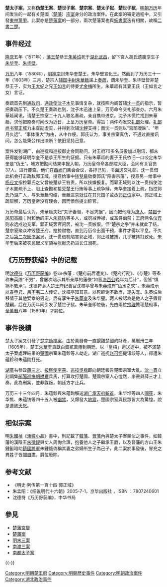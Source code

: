 {{主條目消歧義|本條目介紹的是[[明朝|明朝]][[萬曆|萬曆]]年間[[明朝藩王列表_(楚王系)|楚藩]]發生的事件。關於[[嘉靖|嘉靖]]時楚藩的逆倫血案，請見[[楚藩宮變|楚藩宮變]]。}}

'''楚太子案'''，又称'''伪楚王案'''、'''楚世子案'''、'''楚宗案'''、'''楚太子狱'''、'''楚世子狱'''，[[明朝|明朝]][[万历|万历]]年间发生的一起有关楚國（[[明朝藩王列表_(楚王系)|楚藩]]）[[明朝皇族|宗室]]身分的政治案件。在此案的審定過程中，又引發[[東林黨爭|東林黨爭]]。此案亦是[[楚藩案|楚藩案]]的一部分，兩次楚藩案也與[[妖書案|妖書案]]迭有相關，故稱[[楚宗之亂|二書二楚]]。

== 事件经过 ==

[[隆庆_(明朝)|隆庆]]五年（1571年），[[藩王|藩王]]楚恭王[[朱英㷿|朱英㷿]]死于[[湖北|湖北]][[武昌|武昌]]，留下宫人胡氏遗腹孪生子[[朱華奎|朱华奎]]、[[朱華壁|朱华壁]]。

[[万历|万历]]八年（1580年），[[明神宗|明神宗]]封朱华奎楚王，朱华壁宣化王。然而到了万历三十一年（1603年）三月，楚宗人[[辅国中尉|辅国中尉]][[朱華趆|朱華趆]]递上[[奏疏|奏疏]]，谓朱华奎、朱华壁皆非楚恭王子，实为[[王太妃|王太妃]]之兄[[王如言|王如言]]的侍妾[[尤金梅|尤金梅]]所生。朱華趆有其妻王氏（王如言之女）言证。

奏疏首先到[[通政司|通政司]]，[[通政使|通政使]][[沈子木|沈子木]]见事情复杂，就按照内阁首辅[[沈一贯|沈一贯]]的指示，暂把奏疏压下。不久楚王奏疏也到，沈子木迅速上呈，万历命令交礼部查办。六月朱華趆闻讯，请楚王宗室二十九人联名奏疏，亲自携带进京。沈子木慌忙找到朱華趆，求他把原奏时间改为近日，上呈万历皇帝。得旨：两件均发交[[礼部|礼部]]处理。[[礼部尚书|礼部尚书]][[郭正域|郭正域]]力主查勘虚实，并得到次辅[[沈鲤|沈鲤]]支持；而沈一贯则以“宫闈暧昧”、“年月久远”、“事体重大”为由，从中作梗。郭氏认为，事关宗室真伪，不通过直接讯问，怎么能秉公作出决断？依旧坚持己意。

案件发到湖广，由巡抚和巡按御史会同勘问，对王府70多名员役加以刑讯，都未获得能够证明华奎不是恭王所生的证据。只有朱華趆的妻子王氏依旧一口咬定朱华奎是“伪王”。地方把勘问结果申报入朝，万历皇帝命各部院大臣，会同有关官员37人，进行覆查。他们在[[西阙门|西阙门]]集会合议，各抒己见，书面送交礼部。沈一贯借此机会打击政敌郭正域，授意给事中[[钱梦皋|钱梦皋]]劾奏郭氏“陷害宗藩”，授意另一给事中[[杨应文|杨应文]]指控郭氏之父曾被楚恭王笞责，所以挟嫌报复。而郭正域则以沈一贯指使沈子木匿疏不上、阻止查勘和接受楚王行贿等事上疏争辩。朱华奎接着上疏，指控郭氏乃湖广人，与朱華趆勾结，華趆进京就住在其兄国子监丞[[郭正位|郭正位]]家中。郭正域上疏辩解，万历皇帝没有理会，因而愤然提出辞官。

万历帝最后认为，朱華趆夫妇“夫讦妻谮，不足凭据”，因而把他降为[[庶人|庶人]]，[[禁錮_(刑罰)|禁锢]]于[[凤阳县|凤阳]][[高牆|高牆]]；附和他的宗人[[朱蕴钫|朱蕴钫]]等多人，或罚减俸禄，或革爵幽禁；王府两名[[仪宾|仪宾]]则永远戍边充军。郭正域罢官闲居，被沈一贯嫉恨。但“楚宗之争”并未就此了结，楚宗室聚众冲毁楚王府，抢掠财物，直到万历帝出面干预，事件才得以平息。不久之后[[第二次妖書案|第二次妖书案]]发，沈一贯借机陷害郭正域，郭正域被捕，几乎被拷打致死。朱华奎后来被农民起义军領袖[[张献忠|张献忠]]扔进长江溺死。

== 《万历野获编》中的记载 ==

明[[沈德符|沈德符]]《[[万历野获编|万历野获编]]》卷四·宗藩：《楚府前后遭变》、《楚府行勘》、《存楚》等条称朱英㷿“不男”，曾屡次暗示其所亲厚的藩僚“如晋[[晋废帝|海西公]]晚年为后计”，但皆“惧祸不敢承”。沈德符乡人楚王府纪善官沈樟亭曾与朱英㷿有“鱼水之欢”，朱英㷿示以[[春申君|春申君]]、[[吕不韦|吕不韦]]二人传记，沈樟亭知其意，以死辞谢不敢当，遂失宠。朱英㷿后移情于其他嬖幸的男宠，后有孪生子[[朱華奎|朱華奎]]及朱华璧。两人被認為是他人之子假冒楚嗣，后在万历年间引发了楚世子狱。朱華奎即位後，先由兩位[[宗理|宗理]]贊理楚府事，至[[萬曆|萬曆]]八年（1580年）才嗣位。

== 事件後續 ==
楚太子案又引發了[[楚宗劫槓案|楚宗劫槓案]]，由於萬曆帝一直覬覦楚國的財產，萬曆卅三年（1605年），楚王[[朱華奎|朱華奎]]貢獻[[銀|白銀]]貳萬[[兩|兩]]到朝廷。以「皇槓」运送途中，被不滿楚太子案處理結果的[[明朝藩王列表_(楚王系)|楚國]]宗室朱蕴鉁等人劫走。湖广巡抚[[赵可怀|赵可怀]]提讯該等人，卻遭朱蕴鉁和朱蕴鍧打死。

[[湖廣等處承宣布政使司|湖廣]]右參政[[薛三才|薛三才]]、[[按察使|按察使]][[李焘_(明朝)|李燾]]、[[巡按|巡按]][[吳楷|吳楷]]即向朝廷報告楚國宗室大亂。[[沈一贯|沈一貫]]立刻調集[[郧阳区|鄖陽]][[巡撫|巡撫]][[胡襟寰|胡襟寰]]兵馬，打算攻打楚國，楚國宗室人心惶然，李燾與薛三才上奏，此為刑案，並非謀叛，朝廷方才止兵。

万历三十三年四月，朱蕴鉁與朱蕴鍧解送[[湖廣等處承宣布政使司|湖广]][[承天府_(湖北)|承天府]][[斬首|斬首]]，朱华堆等四人[[賜死|賜死]]，朱华焦、朱蕴钫等四十五人被[[幽禁|幽禁]]，又爆發大[[地震|地震]]，楚國宗室與民眾皆大為驚惶，說是遭致[[天谴|天怒]]。

== 相似宗案 ==

明[[朱國楨|朱國楨]]《[[湧幢小品|湧幢小品]]》書中，則記載了[[明朝藩王列表_(韓王系)|韓藩]]、[[明朝藩王列表_(晉王系)|晉藩]]內與楚太子案類似之事件，如韓藩的漢陰王[[朱徵鍉|朱徵鍉]]與丈人周恂合謀，抱養他人之子繼承王爵，以及晉藩的方山王朱鍾鋌暗助[[鎮國將軍|鎮國將軍]]朱鍾鏕偽稱其妻之弟婦所生子為己子，此二案於事發後，冒充之異姓子皆[[賜死|賜自盡]]，爵位廢除。

==参考文献==
*《明史·列传第一百十四·郭正域》
* 朱孟阳：《细说明代十六朝》2005-7-1，京华出版社 ，ISBN ：7807240601  
*沈德符《万历野获编》，中华书局

== 參見 ==
*[[楚藩宮變|楚藩宮變]]
* [[楚藩案|楚藩案]]
* [[明末三案|明末三案]]
*[[南渡三案|南渡三案]]
*[[南都太子案|南都太子案]]

{{-}}
{{明朝歷史事件}}

[[Category:明朝楚王府|Category:明朝楚王府]]
[[Category:明朝歷史事件|Category:明朝歷史事件]]
[[Category:明朝政治案件|Category:明朝政治案件]]
[[Category:湖北政治事件|Category:湖北政治事件]]